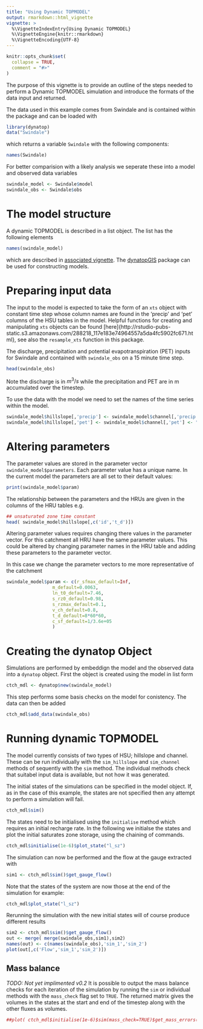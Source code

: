 ```yaml
---
title: "Using Dynamic TOPMODEL"
output: rmarkdown::html_vignette
vignette: >
  %\VignetteIndexEntry{Using Dynamic TOPMODEL}
  %\VignetteEngine{knitr::rmarkdown}
  %\VignetteEncoding{UTF-8}
---
```


```r
knitr::opts_chunk$set(
  collapse = TRUE,
  comment = "#>"
)
```
The purpose of this vignette is to provide an outline of the steps needed to
perform a Dynamic TOPMODEL simulation and introduce the formats of the data
input and returned. 

The data used in this example comes from Swindale and is contained within the package and can be loaded with
```r
library(dynatop)
data("Swindale")
```
which returns a variable `Swindale` with the following components:
```r
names(Swindale)
```

For better comparision with a likely analysis we seperate these into a model
and observed data variables

```r
swindale_model <- Swindale$model
swindale_obs <- Swindale$obs
```

# The model structure
A dynamic TOPMODEL is described in a list object. The list has the following
elements
```r
names(swindale_model)
```
which are described in [associated
vignette](https://waternumbers.github.io/dynatop/articles/The_Model_Object.html). The
[dynatopGIS](https://waternumbers.github.io/dynatopGIS) package
can be used for constructing models. 

# Preparing input data

The input to the model is expected to take the form of an ```xts``` object with
constant time step whose column names are found in the 'precip' and 'pet'
columns of the HSU tables in the model. Helpful functions for creating and
manipulating ```xts``` objects can be found
[here]{http://rstudio-pubs-static.s3.amazonaws.com/288218_117e183e74964557a5da4fc5902fc671.html},
see also the `resample_xts` function in this package.

The discharge, precipitation and potential evapotranspiration (PET) inputs for
Swindale and contained with `swindale_obs` on a 15 minute time step.
```r
head(swindale_obs)
```
Note the discharge is in $m^{3}/s$ while the precipitation and PET are in m
accumulated over the timestep.

To use the data with the model we need to set the names of the time series
within the model. 
```r
swindale_model$hillslope[,'precip'] <- swindale_model$channel[,'precip'] <- "Rainfall"
swindale_model$hillslope[,'pet'] <- swindale_model$channel[,'pet'] <- "PET"
```

# Altering parameters

The parameter values are stored in the parameter vector ```swindale_model$parameters```. Each parameter
value has a unique name. In the current model the parameters are all set to
their default values:
```r
print(swindale_model$param)
```
The relationship between the parameters and the HRUs are given in the columns of
the HRU tables e.g.
```r
## unsaturated zone time constant
head( swindale_model$hillslope[,c('id','t_d')])
```

Altering parameter values requires changing there values in the parameter
vector. For this catchment all HRU have the same parameter values. This
could be altered by changing parameter names in the HRU table and adding these
parameters to the parameter vector.

In this case we change the parameter vectors to me more representative of the
catchment
```r
swindale_model$param <- c(r_sfmax_default=Inf,
                 m_default=0.0063,
                 ln_t0_default=7.46,
                 s_rz0_default=0.98,
                 s_rzmax_default=0.1,
                 v_ch_default=0.8,
                 t_d_default=8*60*60,
                 c_sf_default=1/3.6e+05
                 )
```

# Creating the dynatop Object

Simulations are performed by embeddign the model and the observed data into
a `dynatop` object. First the object is created using the model in list form

```r
ctch_mdl <- dynatop$new(swindale_model)
```

This step performs some basis checks on the model for conistency.
The data can then be added

```r
ctch_mdl$add_data(swindale_obs)
```

# Running dynamic TOPMODEL

The model currently consists of two types of HSU; hillslope and
channel. These can be run individually with the `sim_hillslope` and
`sim_channel` methods of sequently with the `sim` method. The individual
methods check that suitabel input data is available, but not how it was generated.

The initial states of the simulations can be specified in the model
object. If, as in the case of this example, the states are not specified then
any attempt to perform a simulation will fail.

```r
ctch_mdl$sim()
```

The states need to be initialised using the `initialise` method which requires
an initial recharge rate. In the following we initialse the states and plot
the initial saturates zone storage, using the chaining of commands.

```r
ctch_mdl$initialise(1e-6)$plot_state("l_sz")
```

The simulation can now be performed and the flow at the gauge extracted with

```r
sim1 <- ctch_mdl$sim()$get_gauge_flow()
```

Note that the states of the system are now those at the end of the simulation
for example:

```r
ctch_mdl$plot_state("l_sz")
```

Rerunning the simulation with the new initial states will of course produce
different results

```r
sim2 <- ctch_mdl$sim()$get_gauge_flow()
out <- merge( merge(swindale_obs,sim1),sim2)
names(out) <- c(names(swindale_obs),'sim_1','sim_2')
plot(out[,c('Flow','sim_1','sim_2')])

```

## Mass balance

*TODO: Not yet implimented v0.2*
It is possible to output the mass balance checks for each iteration of the
simulation by running the `sim` or individual methods with the `mass_check`
flag set to `TRUE`. The returned matrix gives the volumes in the states at the
start and end of the timestep along with the other fluxes as volumes.

```r
##plot( ctch_mdl$initialise(1e-6)$sim(mass_check=TRUE)$get_mass_errors()[,'error'] )
```

